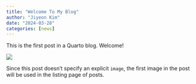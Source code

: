 ```yaml
---
title: "Welcome To My Blog"
author: "Jiyeon Kim"
date: "2024-03-28"
categories: [news]
---
```


This is the first post in a Quarto blog. Welcome!

![](thumbnail.jpg)

Since this post doesn't specify an explicit `image`, the first image in the post will be used in the listing page of posts.
